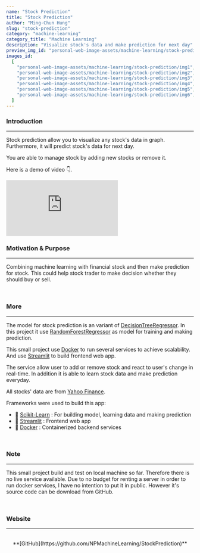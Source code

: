 ```yaml
---
name: "Stock Prediction"
title: "Stock Prediction"
author: "Ming-Chun Hung"
slug: "stock-prediction"
category: "machine-learning"
category_title: "Machine Learning"
description: "Visualize stock's data and make prediction for next day"
preview_img_id: "personal-web-image-assets/machine-learning/stock-prediction/preview"
images_id:
  [
    "personal-web-image-assets/machine-learning/stock-prediction/img1",
    "personal-web-image-assets/machine-learning/stock-prediction/img2",
    "personal-web-image-assets/machine-learning/stock-prediction/img3",
    "personal-web-image-assets/machine-learning/stock-prediction/img4",
    "personal-web-image-assets/machine-learning/stock-prediction/img5",
    "personal-web-image-assets/machine-learning/stock-prediction/img6",
  ]
---
```


### Introduction

---

Stock prediction allow you to visualize any stock's data in graph. Furthermore,
it will predict stock's data for next day.

You are able to manage stock by adding new stocks or remove it.

Here is a demo of video 👇.

<iframe
  src="https://www.youtube.com/embed/EjyubJqiDE0?si=P2j-15hbzZ0gZNOn"
  title="YouTube video player"
  frameborder="0"
  allow="accelerometer; autoplay; clipboard-write; encrypted-media; gyroscope; picture-in-picture; web-share"
  allowfullscreen
></iframe>

<br />

### Motivation & Purpose

---

Combining machine learning with financial stock and then make
prediction for stock. This could help stock trader to make decision
whether they should buy or sell.

<br />

### More

---

The model for stock prediction is an variant of
[DecisionTreeRegressor](https://scikit-learn.org/stable/modules/generated/sklearn.tree.DecisionTreeRegressor.html).
In this project it use
[RandomForestRegressor](https://scikit-learn.org/stable/modules/generated/sklearn.ensemble.RandomForestRegressor.html)
as model for training and making prediction.

This small project use [Docker](https://www.docker.com/)
to run several services to achieve scalability. And use [Streamlit](https://streamlit.io/)
to build frontend web app.

The service allow user to add or remove stock and react to user's change in real-time.
In addition it is able to learn stock data and make prediction everyday.

All stocks' data are from [Yahoo Finance](https://finance.yahoo.com/).

Frameworks were used to build this app:

- 🧰 [Scikit-Learn](https://scikit-learn.org/stable/) : For building model, learning data and making prediction
- 🧰 [Streamlit](https://streamlit.io/) : Frontend web app
- 🧰 [Docker](https://www.docker.com/) : Containerized backend services

<br />

### Note

---

This small project build and test on local machine so far. Therefore there is
no live service available. Due to no budget for renting a server in order to
run docker services, I have no intention to put it in public. However it's
source code can be download from GitHub.

<br />

### Website

---

<br />
<center>
  **[GitHub](https://github.com/NPMachineLearning/StockPrediction)**
</center>

<br />
